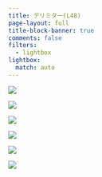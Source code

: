 ```yaml
---
title: デリミター(L48)
page-layout: full
title-block-banner: true
comments: false
filters:
  - lightbox
lightbox: 
  match: auto
---
```


::: {layout-ncol=3}
![](slides/slides069.jpg){group="slide"}

![](slides/slides070.jpg){group="slide"}

![](slides/slides071.jpg){group="slide"}

![](slides/slides072.jpg){group="slide"}

![](slides/slides073.jpg){group="slide"}

![](slides/slides074.jpg){group="slide"}
:::



